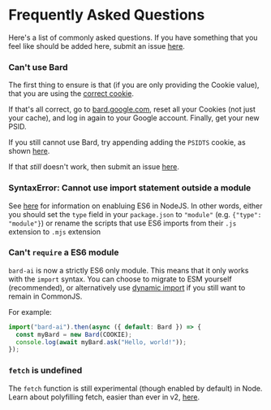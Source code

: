# Frequently Asked Questions

Here's a list of commonly asked questions. If you have something that you feel like should be added here, submit an issue [here](https://github.com/EvanZhouDev/bard-ai).

### Can't use Bard

The first thing to ensure is that (if you are only providing the Cookie value), that you are using the [correct cookie](/prerequisites/authentication/#step-4).

If that's all correct, go to [bard.google.com](bard.google.com), reset all your Cookies (not just your cache), and log in again to your Google account. Finally, get your new PSID.

If you still cannot use Bard, try appending adding the `PSIDTS` cookie, as shown [here](/basics/initialization#using-additional-cookies).

If that _still_ doesn't work, then submit an issue [here](https://github.com/EvanZhouDev/bard-ai/issues).

### SyntaxError: Cannot use import statement outside a module

See [here](https://nodejs.org/api/esm.html#enabling) for information on enabluing ES6 in NodeJS. In other words, either you should set the `type` field in your `package.json` to `"module"` (e.g. `{"type": "module"}`) or rename the scripts that use ES6 imports from their `.js` extension to `.mjs` extension

### Can't `require` a ES6 module

`bard-ai` is now a strictly ES6 only module. This means that it only works with the `import` syntax. You can choose to migrate to ESM yourself (recommended), or alternatively use [dynamic import](https://developer.mozilla.org/en-US/docs/Web/JavaScript/Reference/Operators/import) if you still want to remain in CommonJS.

For example:

```js
import("bard-ai").then(async ({ default: Bard }) => {
  const myBard = new Bard(COOKIE);
  console.log(await myBard.ask("Hello, world!"));
});
```

### `fetch` is undefined

The `fetch` function is still experimental (though enabled by default) in Node. Learn about polyfilling fetch, easier than ever in v2, [here](/fetch).
